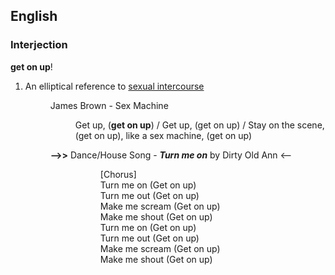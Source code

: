 ==English==

===Interjection===
'''get on up'''!

# An elliptical reference to [[sexual intercourse]]
#:James Brown - Sex Machine
#::Get up, ('''get on up''') / Get up, (get on up) / Stay on the scene, (get on up), like a sex machine, (get on up)
#:'''-->>''' Dance/House Song - '''''Turn me on''''' by Dirty Old Ann <--
#:::[Chorus]
#:::Turn me on (Get on up)
#:::Turn me out (Get on up) 
#:::Make me scream (Get on up)
#:::Make me shout (Get on up)
#:::Turn me on (Get on up)
#:::Turn me out (Get on up)
#:::Make me scream (Get on up)
#:::Make me shout (Get on up)